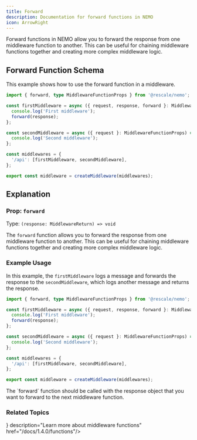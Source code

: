```yaml
---
title: Forward
description: Documentation for forward functions in NEMO
icon: ArrowRight
---
```



Forward functions in NEMO allow you to forward the response from one middleware function to another. This can be useful for chaining middleware functions together and creating more complex middleware logic.

## Forward Function Schema

This example shows how to use the forward function in a middleware.

```ts title="middleware.ts"
import { forward, type MiddlewareFunctionProps } from '@rescale/nemo';

const firstMiddleware = async ({ request, response, forward }: MiddlewareFunctionProps) => {
  console.log('First middleware');
  forward(response);
};

const secondMiddleware = async ({ request }: MiddlewareFunctionProps) => {
  console.log('Second middleware');
};

const middlewares = {
  '/api': [firstMiddleware, secondMiddleware],
};

export const middleware = createMiddleware(middlewares);
```

## Explanation

### Prop: `forward`

Type: `(response: MiddlewareReturn) => void`

The `forward` function allows you to forward the response from one middleware function to another. This can be useful for chaining middleware functions together and creating more complex middleware logic.

### Example Usage

In this example, the `firstMiddleware` logs a message and forwards the response to the `secondMiddleware`, which logs another message and returns the response.

```ts title="middleware.ts"
import { forward, type MiddlewareFunctionProps } from '@rescale/nemo';

const firstMiddleware = async ({ request, response, forward }: MiddlewareFunctionProps) => {
  console.log('First middleware');
  forward(response);
};

const secondMiddleware = async ({ request }: MiddlewareFunctionProps) => {
  console.log('Second middleware');
};

const middlewares = {
  '/api': [firstMiddleware, secondMiddleware],
};

export const middleware = createMiddleware(middlewares);
```

<Callout>
  The `forward` function should be called with the response object that you want to forward to the next middleware function.
</Callout>

### Related Topics

<Cards>
  <Card title="Functions" icon={<ArrowRightIcon/>} description="Learn more about middleware functions" href="/docs/1.4.0/functions"/>
</Cards>
